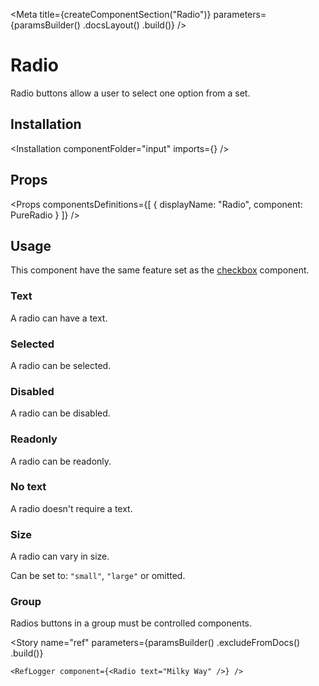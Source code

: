 
<Meta
    title={createComponentSection("Radio")}
    parameters={paramsBuilder()
        .docsLayout(<ReactComponentsLayout semanticPath="/modules/checkbox" />)
        .build()}
/>

# Radio

Radio buttons allow a user to select one option from a set.

## Installation

<Installation componentFolder="input" imports={<Imports />} />

## Props

<HocWarning componentName="Checkbox" semanticPath="modules/checkbox/" />

<Props
    componentsDefinitions={[
        { displayName: "Radio", component: PureRadio }
    ]}
/>

## Usage

<WarningMessage>
    This component have the same feature set as the <a href="?path=/docs/components-checkbox--text">checkbox</a> component.
</WarningMessage>

### Text

A radio can have a text.

<Preview>
    <Story name="text">
        <Radio text="Milky Way"/>
    </Story>
</Preview>

### Selected

A radio can be selected.

<Preview>
    <Story name="selected">
        <Radio defaultChecked text="Milky Way"/>
    </Story>
</Preview>

### Disabled

A radio can be disabled.

<Preview>
    <Story name="disabled">
        <Radio disabled text="Milky Way"/>
    </Story>
</Preview>

### Readonly

A radio can be readonly.

<Preview>
    <Story name="readonly">
        <Radio readOnly text="Milky Way" />
    </Story>
</Preview>

### No text

A radio doesn't require a text.

<Preview>
    <Story name="no text">
        <Radio />
    </Story>
</Preview>

### Size

A radio can vary in size.

Can be set to: `"small"`, `"large"` or omitted.

<Preview>
    <Story name="size">
        <div className="flex items-end items-lot-of-space-between">
            <Radio size="small" text="Milky Way" />
            <Radio text="Milky Way" />
            <Radio size="large" text="Milky Way" />
        </div>
    </Story>
</Preview>

### Group

Radios buttons in a group must be controlled components.

<Preview>
    <Story name="group">
        <ControlledRadioGroup />
    </Story>
</Preview>

<Story
    name="ref"
    parameters={paramsBuilder()
        .excludeFromDocs()
        .build()}
>
    <RefLogger component={<Radio text="Milky Way" />} />
</Story>
